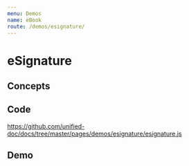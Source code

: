 ```yaml
---
menu: Demos
name: eBook
route: /demos/esignature/
---
```



# eSignature

## Concepts

## Code
https://github.com/unified-doc/docs/tree/master/pages/demos/esignature/esignature.js

## Demo
<ESignature />
